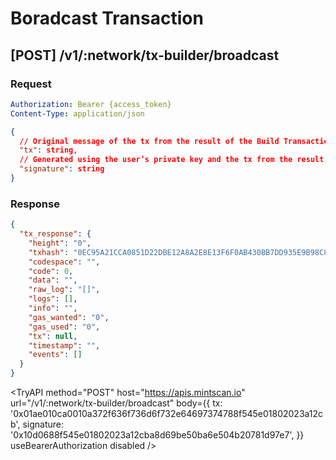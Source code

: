 
# Boradcast Transaction

## **[POST]** /v1/:network/tx-builder/broadcast

### Request

```yaml filename="Headers"
Authorization: Bearer {access_token}
Content-Type: application/json
```

```json filename="Body"
{
  // Original message of the tx from the result of the Build Transaction API Call
  "tx": string,
  // Generated using the user’s private key and the tx from the result of the Build Transaction API Call.
  "signature": string
}
```

### Response

```json filename="Example"
{
  "tx_response": {
    "height": "0",
    "txhash": "0EC95A21CCA0851D22DBE12A8A2E8E13F6F0AB430BB7DD935E9B98C862EB7414",
    "codespace": "",
    "code": 0,
    "data": "",
    "raw_log": "[]",
    "logs": [],
    "info": "",
    "gas_wanted": "0",
    "gas_used": "0",
    "tx": null,
    "timestamp": "",
    "events": []
  }
}
```

<TryAPI
  method="POST"
  host="https://apis.mintscan.io"
  url="/v1/:network/tx-builder/broadcast"
  body={{
    tx: '0x01ae010ca0010a372f636f736d6f732e64697374788f545e01802023a12cb',
    signature: '0x10d0688f545e01802023a12cba8d69be50ba6e504b20781d97e7',
  }}
  useBearerAuthorization
  disabled
/>
